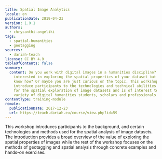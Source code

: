 ```yaml
---
title: Spatial Image Analytics
locale: en
publicationDate: 2019-04-23
version: 1.0.1
authors:
  - chrysanthi-angeliki
tags:
  - spatial-humanities
  - geotagging
sources:
  - dariah-teach
license: CC BY 4.0
tableOfContents: false
summary:
  content: Do you work with digital images in a humanities discipline? Are you
    interested in exploring the spatial properties of your dataset but don't
    know how? Or maybe you are just curious on the topic. This workshop aims to
    introduce participants to the technologies and technical abilities required
    for the spatial exploration of image datasets and is of interest to a
    variety of digital humanities students, scholars and professionals.
contentType: training-module
remote:
  publicationDate: 2017-12-23
  url: https://teach.dariah.eu/course/view.php?id=59
---
```

This workshop introduces participants to the background, and certain technologies and methods used for the spatial analysis of image datasets. The introduction provides a broad overview of the value of exploring the spatial properties of images while the rest of the workshop focuses on the methods of geotagging and spatial analysis through concrete examples and hands-on exercises.
